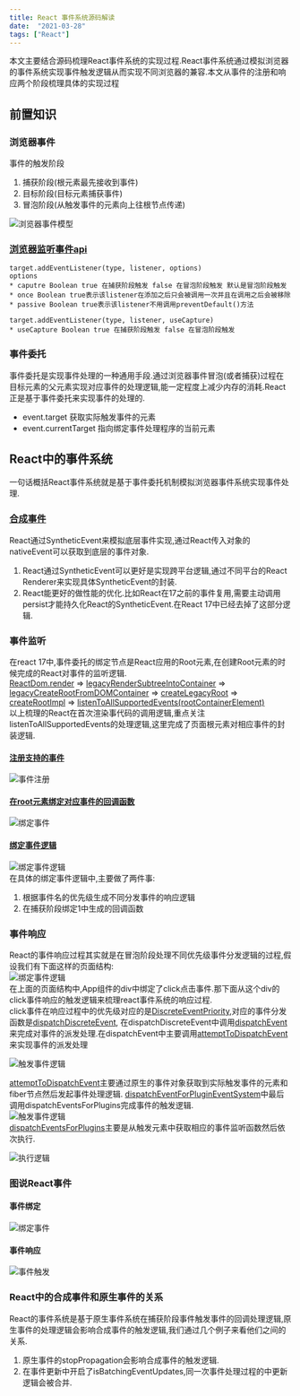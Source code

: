 ```yaml
---
title: React 事件系统源码解读
date:  "2021-03-28"
tags: ["React"]
---
```


本文主要结合源码梳理React事件系统的实现过程.React事件系统通过模拟浏览器的事件系统实现事件触发逻辑从而实现不同浏览器的兼容.本文从事件的注册和响应两个阶段梳理具体的实现过程

## 前置知识

### 浏览器事件
事件的触发阶段
1. 捕获阶段(根元素最先接收到事件) 
2. 目标阶段(目标元素捕获事件)
3. 冒泡阶段(从触发事件的元素向上往根节点传递)  

![浏览器事件模型](/static/images/reactStatic/reactEvent/eventBrowser.png)
### [浏览器监听事件api](https://developer.mozilla.org/zh-CN/docs/Web/API/EventTarget/addEventListener)

    target.addEventListener(type, listener, options)
    options
    * caputre Boolean true 在捕获阶段触发 false 在冒泡阶段触发 默认是冒泡阶段触发
    * once Boolean true表示该listener在添加之后只会被调用一次并且在调用之后会被移除
    * passive Boolean true表示该listener不用调用preventDefault()方法

    target.addEventListener(type, listener, useCapture)
    * useCapture Boolean true 在捕获阶段触发 false 在冒泡阶段触发
    
### 事件委托
事件委托是实现事件处理的一种通用手段.通过浏览器事件冒泡(或者捕获)过程在目标元素的父元素实现对应事件的处理逻辑,能一定程度上减少内存的消耗.React正是基于事件委托来实现事件的处理的.
* event.target 获取实际触发事件的元素
* event.currentTarget 指向绑定事件处理程序的当前元素

## React中的事件系统
一句话概括React事件系统就是基于事件委托机制模拟浏览器事件系统实现事件处理.
### [合成事件](https://github.com/facebook/react/blob/master/packages/react-dom/src/events/SyntheticEvent.js)
React通过SyntheticEvent来模拟底层事件实现,通过React传入对象的nativeEvent可以获取到底层的事件对象.
1. React通过SyntheticEvent可以更好是实现跨平台逻辑,通过不同平台的React Renderer来实现具体SyntheticEvent的封装.
2. React能更好的做性能的优化.比如React在17之前的事件复用,需要主动调用persist才能持久化React的SyntheticEvent.在React 17中已经去掉了这部分逻辑.

### 事件监听
在react 17中,事件委托的绑定节点是React应用的Root元素,在创建Root元素的时候完成的React对事件的监听逻辑.  
[ReactDom.render](https://github.com/facebook/react/blob/5f21a9fca455069bc1e986e1528963a5055a8f21/packages/react-dom/src/client/ReactDOMLegacy.js#L287) => [legacyRenderSubtreeIntoContainer](https://github.com/facebook/react/blob/5f21a9fca455069bc1e986e1528963a5055a8f21/packages/react-dom/src/client/ReactDOMLegacy.js#L175) => [legacyCreateRootFromDOMContainer](https://github.com/facebook/react/blob/5f21a9fca455069bc1e986e1528963a5055a8f21/packages/react-dom/src/client/ReactDOMLegacy.js#L113) => [createLegacyRoot](https://github.com/facebook/react/blob/5f21a9fca455069bc1e986e1528963a5055a8f21/packages/react-dom/src/client/ReactDOMRoot.js#L164) => [createRootImpl](https://github.com/facebook/react/blob/5f21a9fca455069bc1e986e1528963a5055a8f21/packages/react-dom/src/client/ReactDOMRoot.js#L110) => [listenToAllSupportedEvents(rootContainerElement)](https://github.com/facebook/react/blob/5f21a9fca455069bc1e986e1528963a5055a8f21/packages/react-dom/src/client/ReactDOMRoot.js#L140)  
以上梳理的React在首次渲染事代码的调用逻辑,重点关注listenToAllSupportedEvents的处理逻辑,这里完成了页面根元素对相应事件的封装逻辑.  
#### [注册支持的事件](https://github.com/facebook/react/blob/5f21a9fca455069bc1e986e1528963a5055a8f21/packages/react-dom/src/events/DOMPluginEventSystem.js#L88)
![事件注册](/static/images/reactStatic/reactEvent/registerEvent.png)  
#### [在root元素绑定对应事件的回调函数](https://github.com/facebook/react/blob/5f21a9fca455069bc1e986e1528963a5055a8f21/packages/react-dom/src/events/DOMPluginEventSystem.js#L384)
![绑定事件](/static/images/reactStatic/reactEvent/rootListener.png)  
#### [绑定事件逻辑](https://github.com/facebook/react/blob/5f21a9fca455069bc1e986e1528963a5055a8f21/packages/react-dom/src/events/DOMPluginEventSystem.js#L412)
![绑定事件逻辑](/static/images/reactStatic/reactEvent/addTrappedEvent.png)  
在具体的绑定事件逻辑中,主要做了两件事:
1. 根据事件名的优先级生成不同分发事件的响应逻辑
2. 在捕获阶段绑定1中生成的回调函数

### 事件响应
React的事件响应过程其实就是在冒泡阶段处理不同优先级事件分发逻辑的过程,假设我们有下面这样的页面结构:  
![绑定事件逻辑](/static/images/reactStatic/reactEvent/pageStruct.png)  
在上面的页面结构中,App组件的div中绑定了click点击事件.那下面从这个div的click事件响应的触发逻辑来梳理react事件系统的响应过程.  
click事件在响应过程中的优先级对应的是[DiscreteEventPriority](https://github.com/facebook/react/blob/5f21a9fca455069bc1e986e1528963a5055a8f21/packages/react-dom/src/events/ReactDOMEventListener.js#L368),对应的事件分发函数是[dispatchDiscreteEvent](https://github.com/facebook/react/blob/5f21a9fca455069bc1e986e1528963a5055a8f21/packages/react-dom/src/events/ReactDOMEventListener.js#L122),
在dispatchDiscreteEvent中调用[dispatchEvent](https://github.com/facebook/react/blob/5f21a9fca455069bc1e986e1528963a5055a8f21/packages/react-dom/src/events/ReactDOMEventListener.js#L160)来完成对事件的派发处理.在dispatchEvent中主要调用[attemptToDispatchEvent](https://github.com/facebook/react/blob/5f21a9fca455069bc1e986e1528963a5055a8f21/packages/react-dom/src/events/ReactDOMEventListener.js#L195)来实现事件的派发处理  

![触发事件逻辑](/static/images/reactStatic/reactEvent/dispatchEvent.png)  

[attemptToDispatchEvent](https://github.com/facebook/react/blob/5f21a9fca455069bc1e986e1528963a5055a8f21/packages/react-dom/src/events/ReactDOMEventListener.js#L250)主要通过原生的事件对象获取到实际触发事件的元素和fiber节点然后发起事件处理逻辑. 
[dispatchEventForPluginEventSystem](https://github.com/facebook/react/blob/5f21a9fca455069bc1e986e1528963a5055a8f21/packages/react-dom/src/events/DOMPluginEventSystem.js#L534)中最后调用dispatchEventsForPlugins完成事件的触发逻辑.  
![触发事件逻辑](/static/images/reactStatic/reactEvent/dispatchEventSystem.png)  
[dispatchEventsForPlugins](https://github.com/facebook/react/blob/5f21a9fca455069bc1e986e1528963a5055a8f21/packages/react-dom/src/events/DOMPluginEventSystem.js#L273)主要是从触发元素中获取相应的事件监听函数然后依次执行.   
 
![执行逻辑](/static/images/reactStatic/reactEvent/evalEvent.png)  

### 图说React事件

#### 事件绑定
![绑定事件](/static/images/reactStatic/reactEvent/listenEvent.png)  
#### 事件响应  
![事件触发](/static/images/reactStatic/reactEvent/eventSimulation.png)  


### React中的合成事件和原生事件的关系
React的事件系统是基于原生事件系统在捕获阶段事件触发事件的回调处理逻辑,原生事件的处理逻辑会影响合成事件的触发逻辑,我们通过几个例子来看他们之间的关系.
1. 原生事件的stopPropagation会影响合成事件的触发逻辑.  
2. 在事件更新中开启了isBatchingEventUpdates,同一次事件处理过程的中更新逻辑会被合并.

